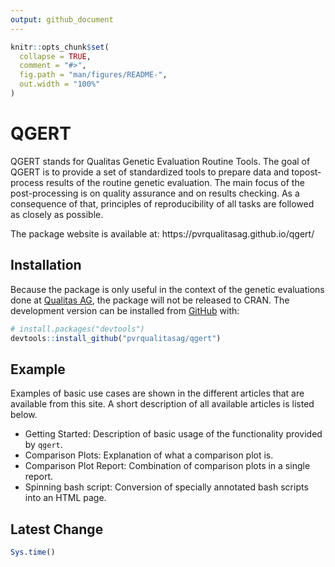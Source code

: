```yaml
---
output: github_document
---
```


<!-- README.md is generated from README.Rmd. Please edit that file -->

```r
knitr::opts_chunk$set(
  collapse = TRUE,
  comment = "#>",
  fig.path = "man/figures/README-",
  out.width = "100%"
)
```


# QGERT

<!-- badges: start -->
<!-- badges: end -->

QGERT stands for Qualitas Genetic Evaluation Routine Tools. The goal of QGERT is to provide a set of standardized tools to prepare data and topost-process results of the routine genetic evaluation. The main focus of the post-processing is on quality assurance and on results checking. As a consequence of that, principles of reproducibility of all tasks are followed as closely as possible.

The package website is available at: https://pvrqualitasag.github.io/qgert/


## Installation

Because the package is only useful in the context of the genetic evaluations done at [Qualitas AG](https://qualitasag.ch), the package will not be released to CRAN. The development version can be installed from [GitHub](https://github.com/) with:

```r
# install.packages("devtools")
devtools::install_github("pvrqualitasag/qgert")
```


## Example

Examples of basic use cases are shown in the different articles that are available from this site. A short description of all available articles is listed below.

* Getting Started: Description of basic usage of the functionality provided by `qgert`.
* Comparison Plots: Explanation of what a comparison plot is.
* Comparison Plot Report: Combination of comparison plots in a single report.
* Spinning bash script: Conversion of specially annotated bash scripts into an HTML page.


## Latest Change
```r
Sys.time()
```

